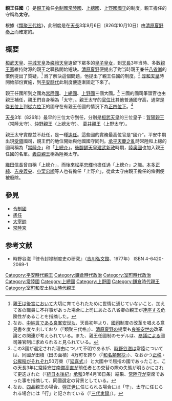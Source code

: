 '''親王任國'''（{{jpn|j=親王任国|hg=しんのうにんごく}}）是[[親王|親王]]擔任[[令制國|令制國]][[常陸國|常陸國]]、[[上總國|上總國]]、[[上野國|上野國]][[國司|國守]]的制度。親王擔任的守稱為'''太守'''。

根據《[[類聚三代格|類聚三代格]]》，此制度是在[[天長|天長]]3年9月6日（826年10月10日）由[[清原夏野|清原夏野]][[上奏|奏上]]而確定的。

== 概要 ==

[[桓武天皇|桓武天皇]]、[[平城天皇|平城天皇]]及[[嵯峨天皇|嵯峨天皇]]遺留下眾多的[[皇子|皇子]][[皇女|皇女]]，到[[天長|天長]]3年当時、多数[[宮家|親王家]]維持財源的親王之職務開始短缺。[[清原夏野|清原夏野]]便提出了對当時親王兼任[[八省卿|八省卿]]的慣例提出了質疑，<ref>[[親王|親王]]は[[後宮|後宮]]において大切に育てられたために世情に通じていないこと、加えて省の職員に不祥事があった場合に上司にあたる八省卿の親王が[[連座|連座]]する危険性があることを指摘した。</ref> 爲了解決這個問題，他提出了親王任國的制度。<ref>なお、[[中納言|中納言]]である[[良峯安世|良峯安世]]も、天長初年より、[[國司|國司]]制度の改革を唱える意見書を度々出しており（『類聚三代格』）、[[清原夏野|清原夏野]]の提案も[[良峯安世|良峯安世]]の改革論との関連が考えられている。また、親王任國制のモデルは、[[参議|参議]]による國司兼官制に求められると見られている。</ref> [[淳和天皇|淳和天皇]]時開始部份實施，到[[平安時代|平安時代]]此制度便逐漸固定下來了。

親王任國所到之國為[[常陸國|常陸國]]、[[上總國|上總國]]、[[上野國|上野國]]三個大國。<ref>この3國が選定された理由について不明であるが、[[時野谷滋|時野谷滋]]は常陸については、同國が田積（田の面積）4万町を誇り（『[[和名類聚抄|和名類聚抄]]』）、なおかつ[[正税|正税]]・[[公廨稲|公廨稲]]がそれぞれ50万束（『[[延喜式|延喜式]]』）と大國中で屈指の國であったこと、この天長3年に[[常陸國司|常陸守]][[甘南備高直|甘南備高直]]が前任者との交替の際の失態が明らかにされて更迭された（『[[続日本後紀|続日本後紀]]』[[承和_(日本)|承和]]3年4月18日条）結果、[[常陸國司|常陸守]]が空席であった事を指摘して、同國選定の背景としている。</ref> 三國的國司筆頭官也由親王補任，親王們自身稱為「太守」。親王太守的[[官位|官位]]比其他普通國守高，通常是[[從五位|從五位上]]到[[從六位|從六位下]]的國守在有親王任國的情況下為[[正四位|正四位下]]。<ref>なお、[[品位_(位階)|四品]]親王の場合、[[弾正尹|弾正尹]]に任じられる場合には「守」、太守に任じられる場合には「行」と記されている（『[[三代実録|三代実録]]』）。</ref>

[[天長|天長]]3年（826年）最早的三位太守到任，分別是[[桓武天皇|桓武天皇]]的三位皇子：[[賀陽親王|賀陽親王]]（常陸太守）、[[仲野親王|仲野親王]]（上總太守）、 [[葛井親王|葛井親王]]（上野太守）。

親王太守實際並不赴任，是一種[[遙任|遙任]]。這些國的實務最高位官是“國介”。平安中期出現[[受領|受領]]國司，親王們的地位開始與他國國守同列。[[承平天慶之亂|承平天慶之亂]]時常陸和上總的國司稱為「[[常陸國司|常陸介]]」和「[[上總國|上總介]]」。[[後醍醐天皇|後醍醐天皇]][[建武新政|建武新政]]時期，[[陸奥國|陸奥國]]也加入親王任國的名單。[[義良親王|義良親王]]稱為陸奥太守。

[[織田信長|織田信長]]曾自稱「上總介」，而後來[[松平忠輝|松平忠輝]]也擔任過「上總介」之職。[[本多正純|本多正純]]、[[吉良義央|吉良義央]]、[[小栗忠順|小栗忠順]]等人也有擔任「上野介」，從此太守由親王擔任的條例便被廢除。

== 參見 ==

* [[令制國|令制國]]
* [[遙任|遙任]]
* [[大宰帥|大宰帥]]
* [[常陸宮|常陸宮]]

== 参考文献 ==
{{reflist}}

* 時野谷滋『律令封禄制度史の研究』（[[吉川弘文館|吉川弘文館]]、1977年） ISBN 4-6420-2069-1

[[Category:平安時代親王|Category:平安時代親王]]
[[Category:鎌倉時代政治|Category:鎌倉時代政治]]
[[Category:室町時代政治|Category:室町時代政治]]
[[Category:常陸國|Category:常陸國]]
[[Category:上總國|Category:上總國]]
[[Category:上野國|Category:上野國]]
[[Category:鎌倉時代親王|Category:鎌倉時代親王]]
[[Category:室町和安土桃山時代親王|Category:室町和安土桃山時代親王]]